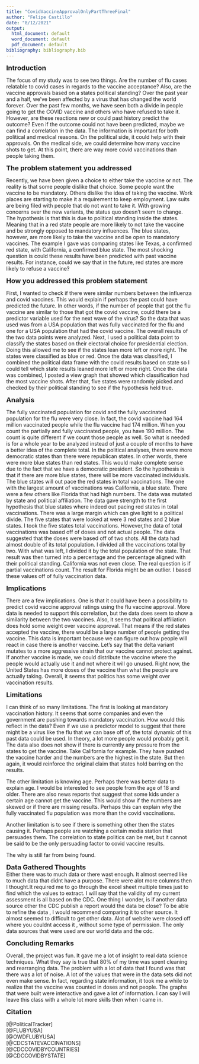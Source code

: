 ```yaml
---
title: "CovidVaccineApprovalOnlyPartThreeFinal"
author: "Felipe Castillo"
date: "8/12/2021"
output:
  html_document: default
  word_document: default
  pdf_document: default
bibliography: bibliography.bib
---
```


<b> <font size="4"> Introduction</font></b> \

The focus of my study was to see two things. Are the number of flu cases relatable to covid cases in regards to the vaccine acceptance? Also, are the vaccine approvals based on a states political standing? 
Over the past year and a half, we've been affected by a virus that has changed the world forever. Over the past few months, we have seen both a divide in people going to get the COVID vaccine and others who have refused to take it. However, are these reactions new or could past history predict the outcome? Even if the outcome could not have been predicted, maybe we can find a correlation in the data. The information is important for both political and medical reasons. On the political side, it could help with their approvals. On the medical side, we could determine how many vaccine shots to get. At this point, there are way more covid vaccinations than people taking them.

<b> <font size="4">The problem statement you addressed</font></b> \

Recently, we have been given a choice to either take the vaccine or not. The reality is that some people dislike that choice. Some people want the vaccine to be mandatory. Others dislike the idea of taking the vaccine. Work places are starting to make it a requirement to keep employment. Law suits are being filed with people that do not want to take it. With growing concerns over the new variants, the status quo doesn't seem to change. The hypothesis is that this is due to political standing inside the states. Meaning that in a red state people are more likely to not take the vaccine and be strongly opposed to mandatory influences. The blue states, however, are more likely to take the vaccine and be open to mandatory vaccines. The example I gave was comparing states like Texas, a confirmed red state, with California, a confirmed blue state. The most shocking question is could these results have been predicted with past vaccine results. For instance, could we say that in the future, red states are more likely to refuse a vaccine? 



<b> <font size="4">How you addressed this problem statement</font></b> \

First, I wanted to check if there were similar numbers between the influenza and covid vaccines. This would explain if perhaps the past could have predicted the future. In other words, if the number of people that got the flu vaccine are similar to those that got the covid vaccine, could there be a predictor variable used for the next wave of the virus? So the data that was used was from a USA population that was fully vaccinated for the flu and one for a USA population that had the covid vaccine. The overall results of the two data points were analyzed. Next, I used a political data point to classify the states based on their electoral choice for presidential election. Doing this allowed me to see if the states lean more left or more right. The states were classified as blue or red. Once the data was classified, I combined the political data frame with the covid results based on state so I could tell which state results leaned more left or more right. Once the data was combined, I posted a view graph that showed which classification had the most vaccine shots. After that, five states were randomly picked and checked by their political standing to see if the hypothesis held true. 

<b> <font size="4">Analysis</font></b> \

The fully vaccinated population for covid and the fully vaccinated population for the flu were very close. In fact, the covid vaccine had 164 million vaccinated people while the flu vaccine had 174 million. When you count the partially and fully vaccinated people, you have 190 million. The count is quite different if we count those people as well. So what is needed is for a whole year to be analyzed instead of just a couple of months to have a better idea of the complete total. In the political analyses, there were more democratic states than there were republican states. In other words, there were more blue states than red states. This would make complete sense due to the fact that we have a democratic president. So the hypothesis is that if there are more blue states, there will be more vaccinated individuals. The blue states will out pace the red states in total vaccinations. The one with the largest amount of vaccinations was California, a blue state. There were a few others like Florida that had high numbers. The data was mutated by state and political affiliation. The data gave strength to the first hypothesis that blue states where indeed out pacing red states in total vaccinations. There was a large margin which can give light to a political divide. The five states that were looked at were 3 red states and 2 blue states. I took the five states total vaccinations. However,the data of total vaccinations was based off of doses and not actual people. The data suggested that the doses were based off of two shots. All the data had almost double of its total population. I divided all the vaccinations total by two. With what was left, I divided it by the total population of the state. That result was then turned into a percentage and the percentage aligned with their political standing. California was not even close. The real question is if partial vaccinations count. The result for Florida might be an outlier. I based these values off of fully vaccination data. 


<b> <font size="4">Implications</font></b> \

There are a few implications. One is that it could have been a possibility to predict covid vaccine approval ratings using the flu vaccine approval. More data is needed to support this correlation, but the data does seem to show a similarity between the two vaccines. Also, it seems that political affiliation does hold some weight over vaccine approval. That means if the red states accepted the vaccine, there would be a large number of people getting the vaccine. This data is important because we can figure out how people will react in case there is another vaccine. Let's say that the delta variant mutates to a more aggressive strain that our vaccine cannot protect against. If another vaccine is made, we could distribute the vaccine where the people would actually use it and not where it will go unused. Right now, the United States has more doses of the vaccine than what the people are actually taking. Overall, it seems that politics has some weight over vaccination results.


<b> <font size="4">Limitations</font></b> \


I can think of so many limitations. The first is looking at mandatory vaccination history. It seems that some companies and even the government are pushing towards mandatory vaccination. How would this reflect in the data? Even if we use a predictor model to suggest that there might be a virus like the flu that we can base off of, the total dynamic of this past data could be used. In theory, a lot more people would probably get it. The data also does not show if there is currently any pressure from the states to get the vaccine. Take California for example. They have pushed the vaccine harder and the numbers are the highest in the state. But then again, it would reinforce the original claim that states hold barring on the results.

The other limitation is knowing age. Perhaps there was better data to explain age. I would be interested to see people from the age of 18 and older. There are also news reports that suggest that some kids under a certain age cannot get the vaccine. This would show if the numbers are skewed or if there are missing results. Perhaps this can explain why the fully vaccinated flu population was more than the covid vaccinations.


Another limitation is to see if there is something other then the states causing it. Perhaps people are watching a certain media station that persuades them. The correlation to state politics can be met, but it cannot be said to be the only persuading factor to covid vaccine results.

The why is still far from being found.



<b> <font size="4">Data Gathered Thoughts</font></b> \
Either there was to much data or there wast enough. It almost seemed like to much data that didnt have a purpose. There were alot more columns then I thought.It required me  to go through the excel sheet multiple times just to find which the values to extract. I will say that the validity of my current assessment is all based on the CDC. One thing I wonder, is if another data source other the CDC publish a report would the data be close? To be able to refine the data , I would recommend comparing it to other source. It almost seemed to difficult to get other data. Alot of website were closed off where you couldnt access it , without some type of permission. The only data sources that were used are our world data and the cdc. 


<b> <font size="4">Concluding Remarks</font></b> \


Overall, the project was fun. It gave me a lot of insight to real data science techniques. What they say is true that 80% of my time was spent cleaning and rearranging data. The problem with a lot of data that I found was that there was a lot of noise. A lot of the values that were in the data sets did not even make sense. In fact, regarding state information, it took me a while to realize that the vaccine was counted in doses and not people. The graphs that were built were interactive and gave a lot of information. I can say I will leave this class with a whole lot more skills then when I came in.




<b> <font size="4"> Citation</font></b> \

[@PoliticalTracker] \
[@FLUBYUSA] \
[@OWDFLUBYUSA] \
[@CDCSTATEVACCINATIONS] \
[@CDCCOVIDBYCOUNTRIES] \
[@CDCCOVIDBYSTATE]  

